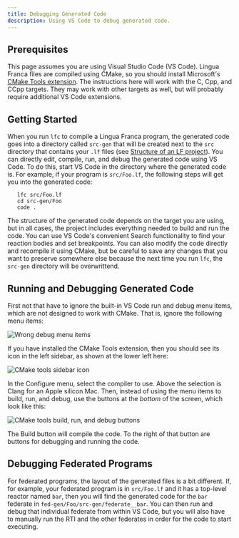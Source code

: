 ```yaml
---
title: Debugging Generated Code
description: Using VS Code to debug generated code.
---
```


## Prerequisites

This page assumes you are using Visual Studio Code (VS Code).
Lingua Franca files are compiled using CMake, so you should install Microsoft's
[CMake Tools extension](https://marketplace.visualstudio.com/items?itemName=ms-vscode.cmake-tools).
The instructions here will work with the C, Cpp, and CCpp targets.
They may work with other targets as well, but will probably require additional VS Code extensions.

## Getting Started

When you run `lfc` to compile a Lingua Franca program, the generated code goes into a directory
called `src-gen` that will be created next to the `src` directory that contains your `.lf` files
(see [Structure of an LF project](<../writing-reactors/a-first-reactor.mdx#structure-of-an-lf-project>)).
You can directly edit, compile, run, and debug the generated code using VS Code.
To do this, start VS Code in the directory where the generated code is.
For example, if your program is `src/Foo.lf`, the following steps will get you into the generated code:

```
   lfc src/Foo.lf
   cd src-gen/Foo
   code .
```

The structure of the generated code depends on the target you are using, but in all cases, the project includes
everything needed to build and run the code.
You can use VS Code's convenient Search functionality to find your reaction bodies and set breakpoints.
You can also modify the code directly and recompile it using CMake, but be careful to save any changes that you
want to preserve somewhere else because the next time you run `lfc`, the `src-gen` directory will be overwrittend.

## Running and Debugging Generated Code

First not that have to ignore the built-in VS Code run and debug menu items, which are not designed to work with CMake.
That is, ignore the following menu items:

![Wrong debug menu items](./../assets/images/debugging/wrong-debug.png)

If you have installed the CMake Tools extension, then you should see its icon in the left sidebar,
as shown at the lower left here:

![CMake tools sidebar icon](./../assets/images/debugging/cmake-tools.png)

In the Configure menu, select the compiler to use.
Above the selection is Clang for an Apple silicon Mac.
Then, instead of using the menu items to build, run, and debug,
use the buttons at the _bottom_ of the screen, which look like this:

![CMake tools build, run, and debug buttons](./../assets/images/debugging/cmake-debug.png)

The Build button will compile the code.
To the right of that button are buttons for debugging and running the code.

## Debugging Federated Programs

For federated programs, the layout of the generated files is a bit different.
If, for example, your federated program is in `src/Foo.lf` and it has a top-level reactor named `bar`,
then you will find the generated code for the `bar` federate in `fed-gen/Foo/src-gen/federate__bar`.
You can then run and debug that individual federate from within VS Code, but you will also have
to manually run the RTI and the other federates in order for the code to start executing.
